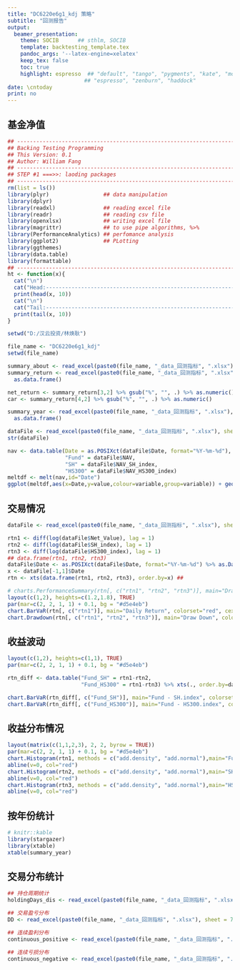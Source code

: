---
title: "DC6220e6g1_kdj 策略"
subtitle: "回测报告"
output: 
  beamer_presentation:
    theme: SOCIB      ## sthlm, SOCIB
    template: backtesting_template.tex
    pandoc_args: '--latex-engine=xelatex'
    keep_tex: false
    toc: true
    highlight: espresso  ## "default", "tango", "pygments", "kate", "monochrome", 
                        ## "espresso", "zenburn", "haddock"
date: \cntoday
print: no
---

## 基金净值

<!------------------      Laoding Packges  ----------------------------------->                   
```{r warning=FALSE, echo=FALSE, message=FALSE}
## -----------------------------------------------------------------------------
## Backing Testing Programming
## This Version: 0.1
## Author: William Fang
## -----------------------------------------------------------------------------
## STEP #1 ===>>: laoding packages
## -----------------------------------------------------------------------------
rm(list = ls())
library(plyr)                 ## data manipulation
library(dplyr)
library(readxl)               ## reading excel file
library(readr)                ## reading csv file
library(openxlsx)             ## writing excel file
library(magrittr)             ## to use pipe algorithms, %>%
library(PerformanceAnalytics) ## perfomance analysis
library(ggplot2)              ## PLotting
library(ggthemes)
library(data.table)
library(formattable)
## -----------------------------------------------------------------------------
ht <- function(x){ 
  cat("\n")
  cat("Head:------------------------------------------------------------", "\n")
  print(head(x, 10))
  cat("\n")
  cat("Tail:------------------------------------------------------------", "\n")
  print(tail(x, 10))
}
```
<!------------------      Path Settings  ----------------------------------->

```{r warning=FALSE, echo=FALSE, message=FALSE, results='hide'}
setwd("D:/汉云投资/林焕耿")

file_name <- "DC6220e6g1_kdj"
setwd(file_name)

summary_about <- read_excel(paste0(file_name, "_data_回测指标", ".xlsx"), sheet = 3)
summary_return <- read_excel(paste0(file_name, "_data_回测指标", ".xlsx"), sheet = 4) %>%
  as.data.frame()

net_return <- summary_return[3,2] %>% gsub("%", "", .) %>% as.numeric()/100
car <- summary_return[4,2] %>% gsub("%", "", .) %>% as.numeric()

summary_year <- read_excel(paste0(file_name, "_data_回测指标", ".xlsx"), sheet = 5) %>%
  as.data.frame()
```

\vspace{-0.1cm}
\begin{center}
\kai
\arrayrulecolor{arrayrulecolor}
\arrayrulewidth=1pt
\renewcommand{\arraystretch}{1.1}
%% 去掉各行显示颜色
\rowcolors[\hline]{1}{rowcolor}{}
\begin{tabular}{N|A|A}
  \rowcolor{.!50!black}
  \arraycolor{white}\bfseries 项目 &
  \arraycolor{white}\bfseries 回测开始&
  \arraycolor{white}\bfseries 回测结束\\
  日\hspace{2em}期 & `r summary_about[1,2]` & `r summary_about[2,2]` \\
  资金规模 & `r formatC(summary_about[3,2], format="d", big.mark=',')` & `r formatC(summary_about[4,2], format="d", big.mark=',')`\\
  总收益 & \multicolumn{2}{B}{\cellcolor{redup!95}\bfseries   `r sprintf("%.2f", net_return *100)`\%} \\
  年化收益 & \multicolumn{2}{B}{\cellcolor{redup!95}\bfseries  `r sprintf("%.2f", car)`\%} \\
  
\end{tabular}
\end{center}


```{r warning=FALSE, echo=FALSE, message=FALSE, results='hide'}
dataFile <- read_excel(paste0(file_name, "_data_回测指标", ".xlsx"), sheet = 1)
str(dataFile)
```

```{r echo=FALSE, message=FALSE,fig.align='center',fig.width=6.35, fig.height=2.6}
nav <- data.table(Date = as.POSIXct(dataFile$Date, format="%Y-%m-%d"),
                  "Fund" = dataFile$NAV,
                  "SH" = dataFile$NAV_SH_index,
                  "HS300" = dataFile$NAV_HS300_index)
meltdf <- melt(nav,id="Date")
ggplot(meltdf,aes(x=Date,y=value,colour=variable,group=variable)) + geom_line() + theme_economist(dkpanel=TRUE) + scale_colour_economist() + ggtitle("Net Value") + scale_color_manual(values=c("red", "gray", "darkgray")) + theme(plot.title = element_text(size=10))
```


## 交易情况

\begin{center}
\footnotesize
\kai
\arrayrulecolor{bluesocib}
\arrayrulewidth=1pt
\renewcommand{\arraystretch}{1.2}
%% 去掉各行显示颜色
\rowcolors[\hline]{1}{rowcolor}{}
\begin{tabular}{NN|NB|NB|NB}

%  \multicolumn{8}{D}{\large 统计数据}\\

  交易次数 & `r summary_return[5,2]` & 
  盈利总额 & \cellcolor{redup!95} `r formatC(as.numeric(summary_return[9,2]), format="d", big.mark=',')`   
  & 单笔平均盈利 &  \cellcolor{redup!95} `r formatC(as.numeric(summary_return[12,2]), format="d", big.mark=',')` &
  最大回撤额 & \cellcolor{greendown!95} `r formatC(as.numeric(summary_return[19,2]), format="d", big.mark=',')`\\
  
  盈利次数 & \cellcolor{redup!95} `r summary_return[6,2]` & 
  亏损总额 & \cellcolor{greendown!95} `r formatC(as.numeric(summary_return[10,2]), format="d", big.mark=',')`   & 
  单笔平均亏损 & \cellcolor{greendown!95} `r formatC(as.numeric(summary_return[13,2]), format="d", big.mark=',')` &
  最大回撤比 & \cellcolor{greendown!95} `r gsub("%","",summary_return[20,2])`\% \\
  
  胜率 & \cellcolor{redup!95} `r gsub("%","",summary_return[8,2])`\% & 
  盈利比 & \cellcolor{redup!95}`r summary_return[11,2]` & 
  赔率 & \cellcolor{redup!95}`r summary_return[14,2]` &
  年化收益/最大回撤比 & \cellcolor{redup!95}`r summary_return[22,2]`\\

\end{tabular}
\end{center}
\normalsize


```{r warning=FALSE, echo=FALSE, message=FALSE, results='hide'}
dataFile <- read_excel(paste0(file_name, "_data_回测指标", ".xlsx"), sheet = 1)

rtn1 <- diff(log(dataFile$Net_Value), lag = 1)
rtn2 <- diff(log(dataFile$SH_index), lag = 1)
rtn3 <- diff(log(dataFile$HS300_index), lag = 1)
## data.frame(rtn1, rtn2, rtn3)
dataFile$Date <- as.POSIXct(dataFile$Date, format="%Y-%m-%d") %>% as.Date(., format="%Y%m%d")
x <- dataFile[-1,1]$Date
rtn <- xts(data.frame(rtn1, rtn2, rtn3), order.by=x) ## 
```



```{r echo=FALSE, message=FALSE,fig.align='center', fig.height=2.6, fig.width=6.35}
# charts.PerformanceSummary(rtn[, c("rtn1", "rtn2", "rtn3")], main="Draw Down")
layout(c(1,2), heights=c(1.2,1.8), TRUE)
par(mar=c(2, 2, 1, 1) + 0.1, bg = "#d5e4eb")
chart.BarVaR(rtn[, c("rtn1")], main="Daily Return", colorset="red", cex.axis = 0.5, cex.main=0.5)
chart.Drawdown(rtn[, c("rtn1", "rtn2", "rtn3")], main="Draw Down", colorset=c("red", "gray", "darkgray"), cex.axis = 0.5, cex.main=0.5)
```

## 收益波动


\begin{center}
\kai
\arrayrulecolor{bluesocib}
\arrayrulewidth=1pt
\renewcommand{\arraystretch}{1.2}
%% 去掉各行显示颜色
\rowcolors[\hline]{1}{rowcolor}{}
\begin{tabular}{NN|NN}

%  \multicolumn{4}{D}{\large 统计数据}\\

  单笔最大盈利金额 & \cellcolor{redup!95} `r formatC(as.numeric(summary_return[15,2]), format="d", big.mark=',')` &
  单笔最大亏损金额 & \cellcolor{greendown!95} `r formatC(as.numeric(summary_return[17,2]), format="d", big.mark=',')`\\
  
  单笔最大盈利比例 & \cellcolor{redup!95} `r gsub("%","",summary_return[16,2])`\% & 
  单笔最大亏损比例 & \cellcolor{greendown!95} `r gsub("%","",summary_return[18,2])`\% \\
  
  最大连续盈利次数 & \cellcolor{redup!95} `r summary_return[23,2]` & 
  最大连续亏损次数 & \cellcolor{greendown!95} `r summary_return[24,2]` \\

\end{tabular}
\end{center}


```{r echo=FALSE, message=FALSE,fig.align='center', fig.height=2.6, fig.width=6.35, fig.cap="相对指数的当日收益率波动"}
layout(c(1,2), heights=c(1,1), TRUE)
par(mar=c(2, 2, 1, 1) + 0.1, bg = "#d5e4eb")

rtn_diff <- data.table("Fund_SH" = rtn1-rtn2,
                       "Fund_HS300" = rtn1-rtn3) %>% xts(., order.by=dataFile[-1,1]$Date)

chart.BarVaR(rtn_diff[, c("Fund_SH")], main="Fund - SH.index", colorset="red", cex.axis = 0.5, cex.main=0.5)
chart.BarVaR(rtn_diff[, c("Fund_HS300")], main="Fund - HS300.index", colorset="brown", cex.axis = 0.5, cex.main=0.5)
```


## 收益分布情况

```{r echo=FALSE, message=FALSE,fig.align='center', fig.height=2.6, fig.width=6.35}
layout(matrix(c(1,1,2,3), 2, 2, byrow = TRUE))
par(mar=c(2, 2, 1, 1) + 0.1, bg = "#d5e4eb")
chart.Histogram(rtn1, methods = c("add.density", "add.normal"),main="Fund")
abline(v=0, col="red")
chart.Histogram(rtn2, methods = c("add.density", "add.normal"),main="SH.index")
abline(v=0, col="red")
chart.Histogram(rtn3, methods = c("add.density", "add.normal"),main="HS300.index")
abline(v=0, col="red")
```



## 按年份统计

```{r echo=FALSE, message=FALSE, warning=FALSE, eval=FALSE}
# knitr::kable
library(stargazer)
library(xtable)
xtable(summary_year)
```

\setlength{\tabcolsep}{12pt}
\begin{center}
\kai
\arrayrulecolor{bluesocib}
\arrayrulewidth=1pt
\renewcommand{\arraystretch}{1.4}
%% 去掉各行显示颜色
\rowcolors[\hline]{3}{rowcolor}{}

\begin{tabular}{rcrrr}

\multicolumn{5}{D}{\large 不同年份的收益情况}\\

 & 年份 & 收益率 & 最大回撤 & 收益率/最大回撤 \\ 
  
1 & 2006 & \cellcolor{redup!80} 20.38\% & 7.77\% & 2.62 \\ 
  2 & 2007 & \cellcolor{redup!95} 39.95\% & 3.14\% & 12.74 \\ 
  3 & 2008 & \cellcolor{redup!70} 11.80\% & 6.59\% & 1.79 \\ 
  4 & 2009 & \cellcolor{redup!85} 27.20\% & 2.90\% & 9.39 \\ 
  5 & 2010 & \cellcolor{redup!75} 13.15\% & 7.51\% & 1.75 \\ 
  6 & 2011 & \cellcolor{redup!60} 2.74\% & 7.60\% & 0.36 \\ 
  7 & 2012 & \cellcolor{redup!75} 14.06\% & 14.16\% & 0.99 \\ 
  8 & 2013 & \cellcolor{redup!70} 11.57\% & 3.21\% & 3.61 \\ 
  9 & 2014 & \cellcolor{greendown!80} -2.36\% & 8.53\% & -0.28 \\ 
  10 & 2015 & \cellcolor{redup!80} 16.18\% & 16.84\% & 0.96 \\ 
  11 & 2016 & \cellcolor{redup!72} 12.94\% & 10.44\% & 1.24 \\   
   
\end{tabular}
\end{center}
\setlength{\tabcolsep}{12pt}

## 交易分布统计

```{r warning=FALSE, echo=FALSE, message=FALSE, results='hide'}
## 持仓周期统计
holdingDays_dis <- read_excel(paste0(file_name, "_data_回测指标", ".xlsx"), sheet = 6) %>% as.data.frame()

## 交易盈亏分布
DD <- read_excel(paste0(file_name, "_data_回测指标", ".xlsx"), sheet = 7) %>% as.data.frame()

## 连续盈利分布
continuous_positive <- read_excel(paste0(file_name, "_data_回测指标", ".xlsx"), sheet = 8) %>% as.data.frame()

## 连续亏损分布
continuous_negative <- read_excel(paste0(file_name, "_data_回测指标", ".xlsx"), sheet = 9) %>% as.data.frame()
```

\begin{center}
\begin{figure}
\includegraphics[width=13.5cm]{`r file_name`.png}
\caption{分布图}
\end{figure}
\end{center}



